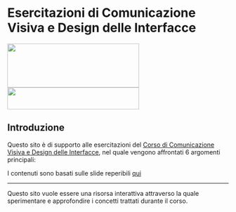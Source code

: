 
# Esercitazioni di Comunicazione Visiva e Design delle Interfacce

<div className="w-auto px-2 pt-16 pb-8 mx-auto sm:pt-24 lg:px-8">
  <div className="w-auto grid grid-cols-2">
    <img src="./js.png" height="100" width="300" />
    <img
      src="./fm-logo.png"
      height="50"
      width="300"
      style={{
        transform: "scale(0.7)",
      }}
    />
  </div>
</div>

## Introduzione

Questo sito è di supporto alle esercitazioni del [Corso di Comunicazione Visiva e Design delle Interfacce](https://elearning.unimib.it/course/info.php?id=44675), nel quale vengono affrontati 6 argomenti principali:

<Features />

I contenuti sono basati sulle slide reperibili [qui](https://elearning.unimib.it/course/info.php?id=44675)

---

Questo sito vuole essere una risorsa interattiva attraverso la quale sperimentare e approfondire i concetti trattati durante il corso.
